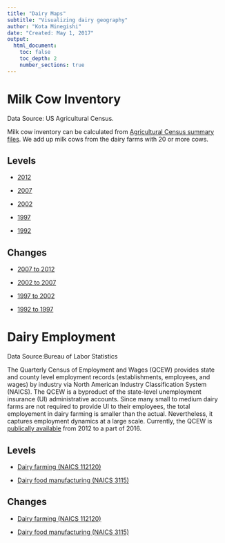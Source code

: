 ```yaml
---
title: "Dairy Maps"
subtitle: "Visualizing dairy geography"
author: "Kota Minegishi"
date: "Created: May 1, 2017"
output: 
  html_document:
    toc: false
    toc_depth: 2
    number_sections: true
---
```



# Milk Cow Inventory 
Data Source: US Agricultural Census.

Milk cow inventory can be calculated from  [Agricultural Census summary files]("http://www.icpsr.umich.edu/icpsrweb/ICPSR/studies/35206). We add up milk cows from the dairy farms with 20 or more cows. 

## Levels

* <a href="html/cow_inventory_2012.html" target="_blank" >2012</a>

* <a href="html/cow_inventory_2007.html" target="_blank" >2007</a>

* <a href="html/cow_inventory_2002.html" target="_blank" >2002</a>

* <a href="html/cow_inventory_1997.html" target="_blank" >1997</a>

* <a href="html/cow_inventory_1992.html" target="_blank" >1992</a>


## Changes

* <a href="html/change_cow_inventory_2007_2012.html" target="_blank" >2007 to 2012</a>

* <a href="html/change_cow_inventory_2007_2012.html" target="_blank" >2002 to 2007</a>

* <a href="html/change_cow_inventory_2007_2012.html" target="_blank" >1997 to 2002</a>

* <a href="html/change_cow_inventory_2007_2012.html" target="_blank" >1992 to 1997</a>


# Dairy Employment
Data Source:Bureau of Labor Statistics

The Quarterly Census of Employment and Wages (QCEW) provides state and county level employment records (establishments, employees, and wages) by industry via North American Industry Classification System (NAICS). The QCEW is a byproduct of the state-level unemployment insurance (UI) administrative accounts. Since many small to medium dairy farms are not required to provide UI to their employees, the total employement in dairy farming is smaller than the actual. Nevertheless, it captures employment dynamics at a large scale. Currently, the QCEW is [publically available](https://data.bls.gov/cew/doc/access/csv_data_slices.htm)  from 2012 to a part of 2016.

## Levels

* <a href="html/employment_dairy_farming.html" target="_blank" >Dairy farming (NAICS 112120)</a>

* <a href="html/employment_dairy_food_mf.html" target="_blank" >Dairy food manufacturing (NAICS 3115)</a>


## Changes

* <a href="html/employment_change_dairy_farming.html" target="_blank" >Dairy farming (NAICS 112120)</a>

* <a href="html/employment_change_dairy_food_mf.html" target="_blank" >Dairy food manufacturing (NAICS 3115)</a>

